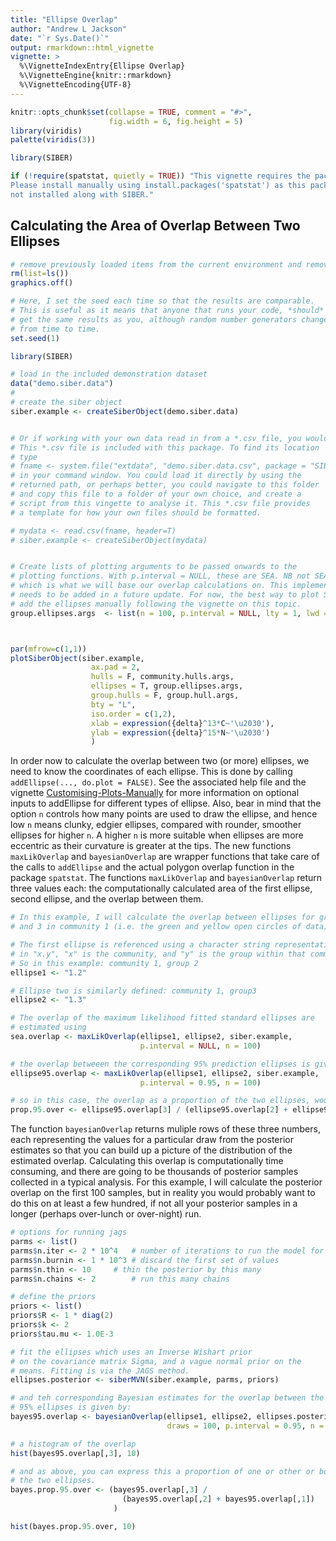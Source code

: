 ```yaml
---
title: "Ellipse Overlap"
author: "Andrew L Jackson"
date: "`r Sys.Date()`"
output: rmarkdown::html_vignette
vignette: >
  %\VignetteIndexEntry{Ellipse Overlap}
  %\VignetteEngine{knitr::rmarkdown}
  %\VignetteEncoding{UTF-8}
---
```


```r
knitr::opts_chunk$set(collapse = TRUE, comment = "#>", 
                      fig.width = 6, fig.height = 5)
library(viridis)
palette(viridis(3))

library(SIBER)

if (!require(spatstat, quietly = TRUE)) "This vignette requires the package spatstat. 
Please install manually using install.packages('spatstat') as this package is 
not installed along with SIBER."

```

## Calculating the Area of Overlap Between Two Ellipses

```r
# remove previously loaded items from the current environment and remove previous graphics.
rm(list=ls())
graphics.off()

# Here, I set the seed each time so that the results are comparable. 
# This is useful as it means that anyone that runs your code, *should*
# get the same results as you, although random number generators change 
# from time to time.
set.seed(1)

library(SIBER)

# load in the included demonstration dataset
data("demo.siber.data")
#
# create the siber object
siber.example <- createSiberObject(demo.siber.data)


# Or if working with your own data read in from a *.csv file, you would use
# This *.csv file is included with this package. To find its location
# type
# fname <- system.file("extdata", "demo.siber.data.csv", package = "SIBER")
# in your command window. You could load it directly by using the
# returned path, or perhaps better, you could navigate to this folder
# and copy this file to a folder of your own choice, and create a 
# script from this vingette to analyse it. This *.csv file provides
# a template for how your own files should be formatted.

# mydata <- read.csv(fname, header=T)
# siber.example <- createSiberObject(mydata)


# Create lists of plotting arguments to be passed onwards to the  
# plotting functions. With p.interval = NULL, these are SEA. NB not SEAc though
# which is what we will base our overlap calculations on. This implementation 
# needs to be added in a future update. For now, the best way to plot SEAc is to
# add the ellipses manually following the vignette on this topic.
group.ellipses.args  <- list(n = 100, p.interval = NULL, lty = 1, lwd = 2)



par(mfrow=c(1,1))
plotSiberObject(siber.example,
                  ax.pad = 2, 
                  hulls = F, community.hulls.args, 
                  ellipses = T, group.ellipses.args,
                  group.hulls = F, group.hull.args,
                  bty = "L",
                  iso.order = c(1,2),
                  xlab = expression({delta}^13*C~'\u2030'),
                  ylab = expression({delta}^15*N~'\u2030')
                  )

```

In order now to calculate the overlap between two (or more) ellipses, we need to know the coordinates of each ellipse. This is done by calling `addEllipse(..., do.plot = FALSE)`. See the associated help file and the vignette [Customising-Plots-Manually](Customising-Plots-Manually.html) for more information on optional inputs to addEllipse for different types of ellipse. Also, bear in mind that the option `n` controls how many points are used to draw the ellipse, and hence low `n` means clunky, edgier ellipses, compared with rounder, smoother ellipses for higher `n`. A higher `n` is more suitable when ellipses are more eccentric as their curvature is greater at the tips. The new functions `maxLikOverlap` and `bayesianOverlap` are wrapper functions that take care of the calls to `addEllipse` and the actual polygon overlap function in the package `spatstat`. The functions `maxLikOverlap` and `bayesianOverlap` return three values each: the computationally calculated area of the first ellipse, second ellipse, and the overlap between them. 

```r
# In this example, I will calculate the overlap between ellipses for groups 2
# and 3 in community 1 (i.e. the green and yellow open circles of data).

# The first ellipse is referenced using a character string representation where 
# in "x.y", "x" is the community, and "y" is the group within that community.
# So in this example: community 1, group 2
ellipse1 <- "1.2" 

# Ellipse two is similarly defined: community 1, group3
ellipse2 <- "1.3"

# The overlap of the maximum likelihood fitted standard ellipses are 
# estimated using
sea.overlap <- maxLikOverlap(ellipse1, ellipse2, siber.example, 
                             p.interval = NULL, n = 100)

# the overlap betweeen the corresponding 95% prediction ellipses is given by:
ellipse95.overlap <- maxLikOverlap(ellipse1, ellipse2, siber.example, 
                             p.interval = 0.95, n = 100)

# so in this case, the overlap as a proportion of the two ellipses, would be
prop.95.over <- ellipse95.overlap[3] / (ellipse95.overlap[2] + ellipse95.overlap[1])

```

The function `bayesianOverlap` returns muliple rows of these three numbers, each representing the values for a particular draw from the posterior estimates so that you can build up a picture of the distribution of the estimated overlap. Calculating this overlap is computationally time consuming, and there are going to be thousands of posterior samples collected in a typical analysis. For this example, I will calculate the posterior overlap on the first 100 samples, but in reality you would probably want to do this on at least a few hundred, if not all your posterior samples in a longer (perhaps over-lunch or over-night) run.

```r
# options for running jags
parms <- list()
parms$n.iter <- 2 * 10^4   # number of iterations to run the model for
parms$n.burnin <- 1 * 10^3 # discard the first set of values
parms$n.thin <- 10     # thin the posterior by this many
parms$n.chains <- 2        # run this many chains

# define the priors
priors <- list()
priors$R <- 1 * diag(2)
priors$k <- 2
priors$tau.mu <- 1.0E-3

# fit the ellipses which uses an Inverse Wishart prior
# on the covariance matrix Sigma, and a vague normal prior on the 
# means. Fitting is via the JAGS method.
ellipses.posterior <- siberMVN(siber.example, parms, priors)

# and teh corresponding Bayesian estimates for the overlap between the 
# 95% ellipses is given by:
bayes95.overlap <- bayesianOverlap(ellipse1, ellipse2, ellipses.posterior,
                                   draws = 100, p.interval = 0.95, n = 100)

# a histogram of the overlap
hist(bayes95.overlap[,3], 10)

# and as above, you can express this a proportion of one or other or both of
# the two ellipses.
bayes.prop.95.over <- (bayes95.overlap[,3] / 
                         (bayes95.overlap[,2] + bayes95.overlap[,1])
                       )

hist(bayes.prop.95.over, 10)

```



